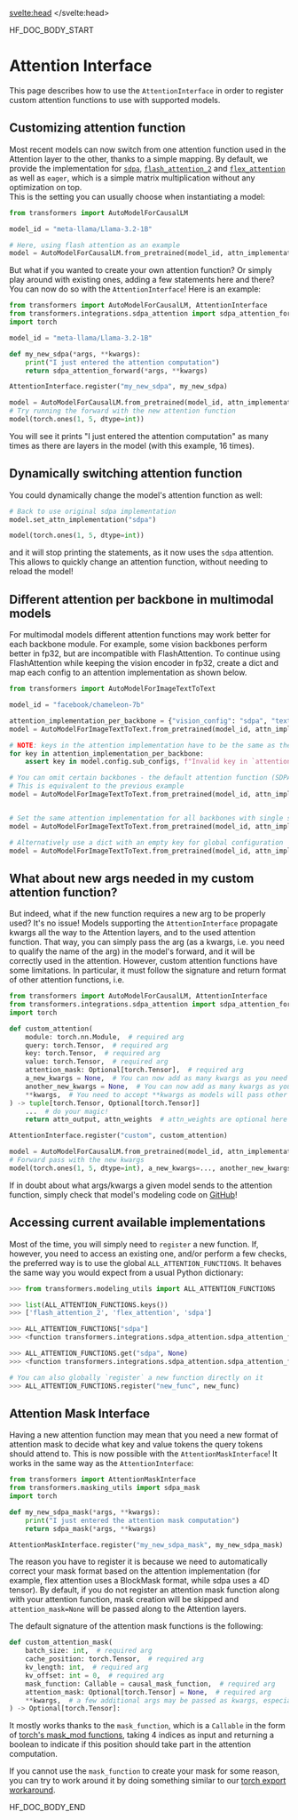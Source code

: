 <script lang="ts">
let fw: "pt" | "tf" = "pt";
onMount(() => {
    const urlParams = new URLSearchParams(window.location.search);
    fw = urlParams.get("fw") || "pt";
});
</script>
<svelte:head>
  <meta name="hf:doc:metadata" content={metadata} >
</svelte:head>

<!--HF DOCBUILD BODY START-->

HF_DOC_BODY_START

<!--Copyright 2025 The HuggingFace Team. All rights reserved.

Licensed under the Apache License, Version 2.0 (the "License"); you may not use this file except in compliance with
the License. You may obtain a copy of the License at

http://www.apache.org/licenses/LICENSE-2.0

Unless required by applicable law or agreed to in writing, software distributed under the License is distributed on
an "AS IS" BASIS, WITHOUT WARRANTIES OR CONDITIONS OF ANY KIND, either express or implied. See the License for the

⚠️ Note that this file is in Markdown but contain specific syntax for our doc-builder (similar to MDX) that may not be
rendered properly in your Markdown viewer.

-->

# Attention Interface

This page describes how to use the `AttentionInterface` in order to register custom attention functions to use with
supported models.

## Customizing attention function

Most recent models can now switch from one attention function used in the Attention layer to the other, thanks to a simple mapping.
By default, we provide the implementation for [`sdpa`](https://pytorch.org/docs/stable/generated/torch.nn.functional.scaled_dot_product_attention.html),
[`flash_attention_2`](https://github.com/Dao-AILab/flash-attention) and [`flex_attention`](https://pytorch.org/docs/stable/nn.attention.flex_attention.html#module-torch.nn.attention.flex_attention)
as well as `eager`, which is a simple matrix multiplication without any optimization on top.  
This is the setting you can usually choose when instantiating a model:

```python
from transformers import AutoModelForCausalLM

model_id = "meta-llama/Llama-3.2-1B"

# Here, using flash attention as an example
model = AutoModelForCausalLM.from_pretrained(model_id, attn_implementation="flash_attention_2")
```

But what if you wanted to create your own attention function? Or simply play around with existing ones, adding
a few statements here and there? You can now do so with the `AttentionInterface`! Here is an example:

```python
from transformers import AutoModelForCausalLM, AttentionInterface
from transformers.integrations.sdpa_attention import sdpa_attention_forward
import torch

model_id = "meta-llama/Llama-3.2-1B"

def my_new_sdpa(*args, **kwargs):
    print("I just entered the attention computation")
    return sdpa_attention_forward(*args, **kwargs)

AttentionInterface.register("my_new_sdpa", my_new_sdpa)

model = AutoModelForCausalLM.from_pretrained(model_id, attn_implementation="my_new_sdpa")
# Try running the forward with the new attention function
model(torch.ones(1, 5, dtype=int))
```

You will see it prints "I just entered the attention computation" as many times as there are layers in the model (with this example, 16 times).

## Dynamically switching attention function

You could dynamically change the model's attention function as well:

```python
# Back to use original sdpa implementation
model.set_attn_implementation("sdpa")

model(torch.ones(1, 5, dtype=int))
```

and it will stop printing the statements, as it now uses the `sdpa` attention.  
This allows to quickly change an attention function, without needing to reload the model!

## Different attention per backbone in multimodal models

For multimodal models different attention functions may work better for each backbone module. For example, some vision backbones perform better in fp32, but are incompatible with FlashAttention. To continue using FlashAttention while keeping the vision encoder in fp32, create a dict and map each config to an attention implementation as shown below.

```python
from transformers import AutoModelForImageTextToText

model_id = "facebook/chameleon-7b"

attention_implementation_per_backbone = {"vision_config": "sdpa", "text_config": "flash_attention_2"}
model = AutoModelForImageTextToText.from_pretrained(model_id, attn_implementation=attention_implementation_per_backbone)

# NOTE: keys in the attention implementation have to be the same as the sub-config names
for key in attention_implementation_per_backbone:
    assert key in model.config.sub_configs, f"Invalid key in `attention_implementation`"

# You can omit certain backbones - the default attention function (SDPA) will be used
# This is equivalent to the previous example
model = AutoModelForImageTextToText.from_pretrained(model_id, attn_implementation={"text_config": "flash_attention_2"})


# Set the same attention implementation for all backbones with single string, same as in non-multimodal models
model = AutoModelForImageTextToText.from_pretrained(model_id, attn_implementation="eager")

# Alternatively use a dict with an empty key for global configuration
model = AutoModelForImageTextToText.from_pretrained(model_id, attn_implementation={"": "eager"})
```

## What about new args needed in my custom attention function?

But indeed, what if the new function requires a new arg to be properly used? It's no issue! Models supporting the
`AttentionInterface` propagate kwargs all the way to the Attention layers, and to the used attention function. That way,
you can simply pass the arg (as a kwargs, i.e. you need to qualify the name of the arg) in the model's forward, and it will be correctly used in the attention. However, custom attention functions have some limitations. In particular, it must follow the signature and return format of other attention functions, i.e.

```python
from transformers import AutoModelForCausalLM, AttentionInterface
from transformers.integrations.sdpa_attention import sdpa_attention_forward
import torch

def custom_attention(
    module: torch.nn.Module,  # required arg
    query: torch.Tensor,  # required arg
    key: torch.Tensor,  # required arg
    value: torch.Tensor,  # required arg
    attention_mask: Optional[torch.Tensor],  # required arg
    a_new_kwargs = None,  # You can now add as many kwargs as you need
    another_new_kwargs = None,  # You can now add as many kwargs as you need
    **kwargs,  # You need to accept **kwargs as models will pass other args
) -> tuple[torch.Tensor, Optional[torch.Tensor]]
    ...  # do your magic!
    return attn_output, attn_weights  # attn_weights are optional here

AttentionInterface.register("custom", custom_attention)

model = AutoModelForCausalLM.from_pretrained(model_id, attn_implementation="custom")
# Forward pass with the new kwargs
model(torch.ones(1, 5, dtype=int), a_new_kwargs=..., another_new_kwargs=...)
```

If in doubt about what args/kwargs a given model sends to the attention function, simply check that model's modeling code on [GitHub](https://github.com/huggingface/transformers/tree/main/src/transformers/models)!

## Accessing current available implementations

Most of the time, you will simply need to `register` a new function. If, however, you need to access an existing one,
and/or perform a few checks, the preferred way is to use the global `ALL_ATTENTION_FUNCTIONS`. It behaves the same way you
would expect from a usual Python dictionary:

```python
>>> from transformers.modeling_utils import ALL_ATTENTION_FUNCTIONS

>>> list(ALL_ATTENTION_FUNCTIONS.keys())
>>> ['flash_attention_2', 'flex_attention', 'sdpa']

>>> ALL_ATTENTION_FUNCTIONS["sdpa"]
>>> <function transformers.integrations.sdpa_attention.sdpa_attention_forward>

>>> ALL_ATTENTION_FUNCTIONS.get("sdpa", None)
>>> <function transformers.integrations.sdpa_attention.sdpa_attention_forward>

# You can also globally `register` a new function directly on it
>>> ALL_ATTENTION_FUNCTIONS.register("new_func", new_func)
```

## Attention Mask Interface

Having a new attention function may mean that you need a new format of attention mask to decide what key and value tokens
the query tokens should attend to. This is now possible with the `AttentionMaskInterface`! It works in the same way as
the `AttentionInterface`:

```python
from transformers import AttentionMaskInterface
from transformers.masking_utils import sdpa_mask
import torch

def my_new_sdpa_mask(*args, **kwargs):
    print("I just entered the attention mask computation")
    return sdpa_mask(*args, **kwargs)

AttentionMaskInterface.register("my_new_sdpa_mask", my_new_sdpa_mask)
```

The reason you have to register it is because we need to automatically correct your mask format based on the attention implementation (for example, flex attention uses a BlockMask format, while sdpa uses a 4D tensor).
By default, if you do not register an attention mask function along with your attention function, mask creation will be skipped
and `attention_mask=None` will be passed along to the Attention layers.

The default signature of the attention mask functions is the following:

```python
def custom_attention_mask(
    batch_size: int,  # required arg
    cache_position: torch.Tensor,  # required arg
    kv_length: int,  # required arg
    kv_offset: int = 0,  # required arg
    mask_function: Callable = causal_mask_function,  # required arg
    attention_mask: Optional[torch.Tensor] = None,  # required arg
    **kwargs,  # a few additional args may be passed as kwargs, especially the model's config is always passed
) -> Optional[torch.Tensor]:
```

It mostly works thanks to the `mask_function`, which is a `Callable` in the form of [torch's mask_mod functions](https://pytorch.org/blog/flexattention/), taking 4 indices as input and returning a boolean to indicate if this position should take part in the attention computation.

If you cannot use the `mask_function` to create your mask for some reason, you can try to work around it by doing something similar to our [torch export workaround](https://github.com/huggingface/transformers/blob/main/src/transformers/integrations/executorch.py).

<!--HF DOCBUILD BODY END-->

HF_DOC_BODY_END

